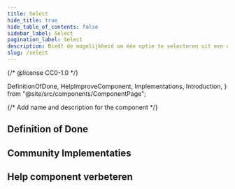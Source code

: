 ```yaml
---
title: Select
hide_title: true
hide_table_of_contents: false
sidebar_label: Select
pagination_label: Select
description: Biedt de mogelijkheid om één optie te selecteren uit een opgeklapte lijst.
slug: /select
---
```


{/* @license CC0-1.0 */}

  DefinitionOfDone,
  HelpImproveComponent,
  Implementations,
  Introduction,
} from "@site/src/components/ComponentPage";

{/* Add name and description for the component */}


<Introduction component={component} headingLevel={1} description={description} />

## Definition of Done

<DefinitionOfDone component={component} headingLevel={3} />

## Community Implementaties

<Implementations component={component} headingLevel={3} />

## Help component verbeteren

<HelpImproveComponent component={component} headingLevel={3} />
